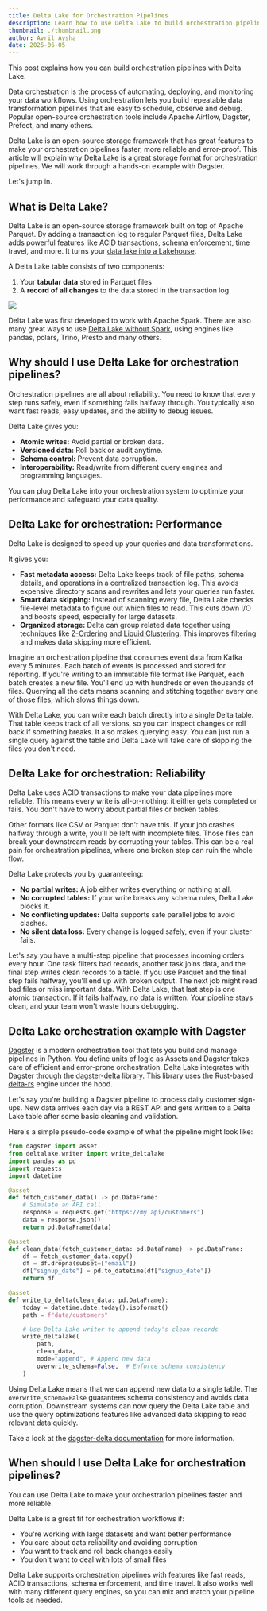 ```yaml
---
title: Delta Lake for Orchestration Pipelines
description: Learn how to use Delta Lake to build orchestration pipelines.
thumbnail: ./thumbnail.png
author: Avril Aysha
date: 2025-06-05
---
```


This post explains how you can build orchestration pipelines with Delta Lake.

Data orchestration is the process of automating, deploying, and monitoring your data workflows. Using orchestration lets you build repeatable data transformation pipelines that are easy to schedule, observe and debug. Popular open-source orchestration tools include Apache Airflow, Dagster, Prefect, and many others.

Delta Lake is an open-source storage framework that has great features to make your orchestration pipelines faster, more reliable and error-proof. This article will explain why Delta Lake is a great storage format for orchestration pipelines. We will work through a hands-on example with Dagster.

Let's jump in.

## What is Delta Lake?

Delta Lake is an open-source storage framework built on top of Apache Parquet. By adding a transaction log to regular Parquet files, Delta Lake adds powerful features like ACID transactions, schema enforcement, time travel, and more. It turns your [data lake into a Lakehouse](https://delta.io/blog/delta-lake-vs-data-lake/).

A Delta Lake table consists of two components:

1. Your **tabular data** stored in Parquet files
2. A **record of all changes** to the data stored in the transaction log

![](image1.png)

Delta Lake was first developed to work with Apache Spark. There are also many great ways to use [Delta Lake without Spark](https://delta.io/blog/delta-lake-without-spark/), using engines like pandas, polars, Trino, Presto and many others.

## Why should I use Delta Lake for orchestration pipelines?

Orchestration pipelines are all about reliability. You need to know that every step runs safely, even if something fails halfway through. You typically also want fast reads, easy updates, and the ability to debug issues.

Delta Lake gives you:

- **Atomic writes:** Avoid partial or broken data.
- **Versioned data:** Roll back or audit anytime.
- **Schema control:** Prevent data corruption.
- **Interoperability:** Read/write from different query engines and programming languages.

You can plug Delta Lake into your orchestration system to optimize your performance and safeguard your data quality.

## Delta Lake for orchestration: Performance

Delta Lake is designed to speed up your queries and data transformations.

It gives you:

- **Fast metadata access:** Delta Lake keeps track of file paths, schema details, and operations in a centralized transaction log. This avoids expensive directory scans and rewrites and lets your queries run faster.
- **Smart data skipping:** Instead of scanning every file, Delta Lake checks file-level metadata to figure out which files to read. This cuts down I/O and boosts speed, especially for large datasets.
- **Organized storage:** Delta can group related data together using techniques like [Z-Ordering](https://delta.io/blog/2023-06-03-delta-lake-z-order/) and [Liquid Clustering](https://delta.io/blog/liquid-clustering/). This improves filtering and makes data skipping more efficient.

Imagine an orchestration pipeline that consumes event data from Kafka every 5 minutes. Each batch of events is processed and stored for reporting. If you're writing to an immutable file format like Parquet, each batch creates a new file. You'll end up with hundreds or even thousands of files. Querying all the data means scanning and stitching together every one of those files, which slows things down.

With Delta Lake, you can write each batch directly into a single Delta table. That table keeps track of all versions, so you can inspect changes or roll back if something breaks. It also makes querying easy. You can just run a single query against the table and Delta Lake will take care of skipping the files you don't need.

## Delta Lake for orchestration: Reliability

Delta Lake uses ACID transactions to make your data pipelines more reliable. This means every write is all-or-nothing: it either gets completed or fails. You don't have to worry about partial files or broken tables.

Other formats like CSV or Parquet don't have this. If your job crashes halfway through a write, you'll be left with incomplete files. Those files can break your downstream reads by corrupting your tables. This can be a real pain for orchestration pipelines, where one broken step can ruin the whole flow.

Delta Lake protects you by guaranteeing:

- **No partial writes:** A job either writes everything or nothing at all.
- **No corrupted tables:** If your write breaks any schema rules, Delta Lake blocks it.
- **No conflicting updates:** Delta supports safe parallel jobs to avoid clashes.
- **No silent data loss:** Every change is logged safely, even if your cluster fails.

Let's say you have a multi-step pipeline that processes incoming orders every hour. One task filters bad records, another task joins data, and the final step writes clean records to a table. If you use Parquet and the final step fails halfway, you'll end up with broken output. The next job might read bad files or miss important data. With Delta Lake, that last step is one atomic transaction. If it fails halfway, no data is written. Your pipeline stays clean, and your team won't waste hours debugging.

## Delta Lake orchestration example with Dagster

[Dagster](https://dagster.io/) is a modern orchestration tool that lets you build and manage pipelines in Python. You define units of logic as Assets and Dagster takes care of efficient and error-prone orchestration. Delta Lake integrates with Dagster through the[ dagster-delta library](https://delta-io.github.io/delta-rs/integrations/delta-lake-dagster/). This library uses the Rust-based[ delta-rs](https://github.com/delta-io/delta-rs) engine under the hood.

Let's say you're building a Dagster pipeline to process daily customer sign-ups. New data arrives each day via a REST API and gets written to a Delta Lake table after some basic cleaning and validation.

Here's a simple pseudo-code example of what the pipeline might look like:

```python
from dagster import asset
from deltalake.writer import write_deltalake
import pandas as pd
import requests
import datetime

@asset
def fetch_customer_data() -> pd.DataFrame:
    # Simulate an API call
    response = requests.get("https://my.api/customers")
    data = response.json()
    return pd.DataFrame(data)

@asset
def clean_data(fetch_customer_data: pd.DataFrame) -> pd.DataFrame:
    df = fetch_customer_data.copy()
    df = df.dropna(subset=["email"])
    df["signup_date"] = pd.to_datetime(df["signup_date"])
    return df

@asset
def write_to_delta(clean_data: pd.DataFrame):
    today = datetime.date.today().isoformat()
    path = f"data/customers"

    # Use Delta Lake writer to append today's clean records
    write_deltalake(
        path,
        clean_data,
        mode="append", # Append new data
        overwrite_schema=False,  # Enforce schema consistency
    )
```

Using Delta Lake means that we can append new data to a single table. The `overwrite_schema=False` guarantees schema consistency and avoids data corruption. Downstream systems can now query the Delta Lake table and use the query optimizations features like advanced data skipping to read relevant data quickly.

Take a look at the [dagster-delta documentation](https://delta-io.github.io/delta-rs/integrations/delta-lake-dagster/) for more information.

## When should I use Delta Lake for orchestration pipelines?

You can use Delta Lake to make your orchestration pipelines faster and more reliable.

Delta Lake is a great fit for orchestration workflows if:

- You're working with large datasets and want better performance
- You care about data reliability and avoiding corruption
- You want to track and roll back changes easily
- You don't want to deal with lots of small files

Delta Lake supports orchestration pipelines with features like fast reads, ACID transactions, schema enforcement, and time travel. It also works well with many different query engines, so you can mix and match your pipeline tools as needed.
